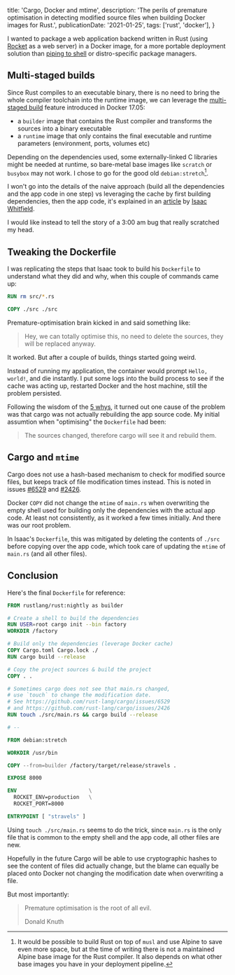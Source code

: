   title: 'Cargo, Docker and mtime',
  description:
    'The perils of premature optimisation in detecting modified source files when building Docker images for Rust.',
  publicationDate: '2021-01-25',
  tags: ['rust', 'docker'],
}

I wanted to package a web application backend written in Rust (using
[Rocket](https://rocket.rs) as a web server) in a Docker image, for a more
portable deployment solution than
[piping to shell](https://www.seancassidy.me/dont-pipe-to-your-shell.html)
or distro-specific package managers.

## Multi-staged builds

Since Rust compiles to an executable binary, there is no need to bring the
whole compiler toolchain into the runtime image, we can leverage the
[multi-staged build](https://blog.alexellis.io/mutli-stage-docker-builds/)
feature introduced in Docker 17.05:

- a `builder` image that contains the Rust compiler and transforms the
  sources into a binary executable
- a `runtime` image that only contains the final executable and runtime
  parameters (environment, ports, volumes etc)

Depending on the dependencies used, some externally-linked C libraries
might be needed at runtime, so bare-metal base images like `scratch` or
`busybox` may not work. I chose to go for the good old `debian:stretch`[^1].

[^1]:
    It would be possible to build Rust on top of `musl` and use
    Alpine to save even more space, but at the time of writing there is not a maintained
    Alpine base image for the Rust compiler. It also depends on what other base images
    you have in your deployment pipeline.

I won't go into the details of the naive approach (build all the
dependencies and the app code in one step) vs leveraging the cache by
first building dependencies, then the app code, it's explained in an
[article](https://whitfin.io/speeding-up-rust-docker-builds/) by
[Isaac Whitfield](https://keybase.io/whitfin).

I would like instead to tell the story of a 3:00 am bug that really
scratched my head.

## Tweaking the Dockerfile

I was replicating the steps that Isaac took to build his `Dockerfile` to
understand what they did and why, when this couple of commands came up:

```dockerfile title="Dockerfile"
RUN rm src/*.rs

COPY ./src ./src
```

Premature-optimisation brain kicked in and said something like:

> Hey, we can totally optimise this, no need to delete the sources, they will be replaced anyway.

It worked. But after a couple of builds, things started going weird.

Instead of running my application, the container would prompt
`Hello, world!`, and die instantly. I put some logs into the build
process to see if the cache was acting up, restarted Docker and the host
machine, still the problem persisted.

Following the wisdom of the [5 whys](https://en.wikipedia.org/wiki/5_Whys),
it turned out one cause of the problem was that cargo was not actually
rebuilding the app source code. My initial assumtion when "optimising" the
`Dockerfile` had been:

> The sources changed, therefore cargo will see it and rebuild them.

## Cargo and `mtime`

Cargo does not use a hash-based mechanism to check for modified source
files, but keeps track of file modification times instead. This is noted
in issues
[#6529](https://github.com/rust-lang/cargo/issues/6529) and
[#2426](https://github.com/rust-lang/cargo/issues/2426).

Docker `COPY` did not change the `mtime` of `main.rs` when overwriting the
empty shell used for building only the dependencies with the actual app
code. At least not consistently, as it worked a few times initially.
And there was our root problem.

In Isaac's `Dockerfile`, this was mitigated by deleting the contents of
`./src` before copying over the app code, which took care of updating the
`mtime` of `main.rs` (and all other files).

## Conclusion

Here's the final `Dockerfile` for reference:

```dockerfile {18} title="Dockerfile"
FROM rustlang/rust:nightly as builder

# Create a shell to build the dependencies
RUN USER=root cargo init --bin factory
WORKDIR /factory

# Build only the dependencies (leverage Docker cache)
COPY Cargo.toml Cargo.lock ./
RUN cargo build --release

# Copy the project sources & build the project
COPY . .

# Sometimes cargo does not see that main.rs changed,
# use `touch` to change the modification date.
# See https://github.com/rust-lang/cargo/issues/6529
# and https://github.com/rust-lang/cargo/issues/2426
RUN touch ./src/main.rs && cargo build --release

# --

FROM debian:stretch

WORKDIR /usr/bin

COPY --from=builder /factory/target/release/stravels .

EXPOSE 8000

ENV                       \
  ROCKET_ENV=production   \
  ROCKET_PORT=8000

ENTRYPOINT [ "stravels" ]
```

Using `touch ./src/main.rs` seems to do the trick, since `main.rs` is the
only file that is common to the empty shell and the app code, all other
files are new.

Hopefully in the future Cargo will be able to use cryptographic hashes to
see the content of files did actually change, but the blame can equally be
placed onto Docker not changing the modification date when overwriting a
file.

But most importantly:

> Premature optimisation is the root of all evil.
>
> <figcaption>Donald Knuth</figcaption>
